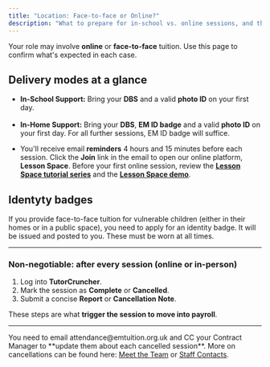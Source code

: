 ```yaml
---
title: "Location: Face-to-face or Online?"
description: "What to prepare for in-school vs. online sessions, and the non-negotiable steps that trigger payroll."
---
```


<Info>
  Your role may involve <strong>online</strong> or <strong>face-to-face</strong> tuition. Use this page to confirm what's expected in each case.
</Info>

## Delivery modes at a glance

<CardGroup cols={2}>
  <Card title="Face-to-face (in-home or in-school)" icon="building-2">
    <ul>
      <li><strong>In-School Support:</strong> Bring your <strong>DBS</strong> and a valid <strong>photo ID</strong> on your first day.</li><br/>
      <li><strong>In-Home Support:</strong> Bring your <strong>DBS</strong>, <strong>EM ID badge</strong> and a valid <strong>photo ID</strong> on your first day. For all further sessions, EM ID badge will suffice.</li>
    </ul>
  </Card>
  <Card title="Online" icon="monitor">
    <ul>
      <li>You'll receive email <strong>reminders</strong> 4 hours and 15 minutes before each session. Click the <strong>Join</strong> link in the email to open our online platform, <strong>Lesson Space</strong>. Before your first online session, review the <a href="https://www.youtube.com/watch?v=MbiI7ka2roE&list=PL5N9Z0iwMlavipYZWR86ic23rySq6MBSU&ab_channel=Lessonspace" target="_blank" rel="noopener noreferrer"><strong>Lesson Space tutorial series</strong></a> and the <a href="https://www.thelessonspace.com/demo" target="_blank" rel="noopener noreferrer"><strong>Lesson Space demo</strong></a>.</li>
    </ul>
  </Card>
</CardGroup>

## Identyty badges
If you provide face-to-face tuition for vulnerable children (either in their homes or in a public space), you need to apply for an identity badge. It will be issued and posted to you. These must be worn at all times.

---
<div style={{
  padding: 20,
  borderRadius: 14,
  background: 'linear-gradient(180deg, rgba(10,132,255,0.08), rgba(10,132,255,0.03))',
  border: '1px solid rgba(10,132,255,0.18)',
  marginTop: 8
}}>
  <h3 style={{ marginTop: 0, marginBottom: 10 }}>Non-negotiable: after every session (online or in-person)</h3>
  <ol style={{ margin: 0, paddingLeft: 18 }}>
    <li>Log into <strong>TutorCruncher</strong>.</li>
    <li>Mark the session as <strong>Complete</strong> or <strong>Cancelled</strong>.</li>
    <li>Submit a concise <strong>Report</strong> or <strong>Cancellation Note</strong>.</li>
  </ol>
  <div style={{ fontSize: 13, opacity: 0.8, marginTop: 10 }}>
    These steps are what <strong>trigger the session to move into payroll</strong>.
  </div>
</div>

---

<Note>
  You need to email attendance@emtuition.org.uk and CC your Contract Manager to **update them about each cancelled session**. More on cancellations can be found here: <a href="/getting-started/meet-the-team">Meet the Team</a> or <a href="/staff-contacts">Staff Contacts</a>.
</Note>

